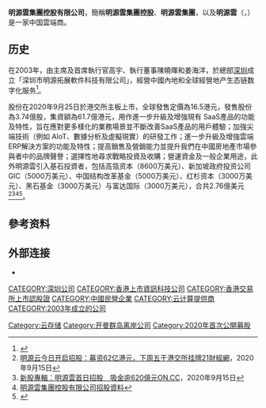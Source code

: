 {{Infobox Company
|company_name = 明源雲集團控股有限公司<br>Ming Yuan Cloud Group Holdings Limited
|company_logo =
|company_type = 上市公司 
|market_information = {{hkex|909}}
|company_slogan = 
|foundation = {{start date and age|2003}}
|location = {{CHN}}[[深圳市|深圳市]][[南山区|南山区]]高新南四道创维半导体设计大厦东座5楼
|key_people =高宇（主席及首席執行官）
|industry = 軟件業
|sales =
|profit = 2.31649億人民幣元（截至2019年12月31日止）
|asset = 6.43458億人民幣元（截至2019年12月31日止）
|revenue = 12.63969億人民幣元（截至2019年12月31日止）
|market_value =1041.6億港元（2021年2月1日）
|num_employees = 
|products =在中國內地和全球經營地产生态链数字化服务。
|homepage = [https://www.mingyuanyun.com/ mingyuanyun.com]
}}
'''明源雲集團控股有限公司'''，簡稱'''明源雲集團控股'''、'''明源雲集團'''，以及'''明源雲'''（'''{{lang-en|Ming Yuan Cloud Group Holdings Limited}}'''，{{hkex|909}}）是一家中国雲端商。

==历史==
在2003年，由主席及首席執行官高宇、執行董事陳曉暉和姜海洋，於總部[[深圳|深圳]]成立「深圳市明源拓展軟件科技有限公司」，經營中國內地和全球經營地产生态链数字化服务<REF>
{{Cite web |url=https://www.mingyuanyun.com/other/20160804-7031.html |title=明源雲集團控股有限公司簡介 |access-date=2021-02-11 |archive-date=2019-01-19 |archive-url=https://web.archive.org/web/20190119190401/http://www.mingyuanyun.com/other/20160804-7031.html |dead-url=no }}
</REF>。

股份在2020年9月25日於港交所主板上市，全球發售定價為16.5港元，發售股份為3.74億股，集資額為61.7億港元，用作進一步升級及增強現有 SaaS產品的功能及特性，旨在應對更多樣化的業務場景並不斷改善SaaS產品的用戶體驗；加強尖端技術（例如 AIoT、數據分析及虛擬現實）的研發工作；進一步升級及增強雲端 ERP解決方案的功能及特性；提高銷售及營銷能力並提升我們在中國房地產市場參與者中的品牌聲譽；選擇性地尋求戰略投資及收購；營運資金及一般企業用途，此外明源雲引入基石投資者，包括高瓴资本（8600万美元）、新加坡政府投资公司GIC（5000万美元）、中国结构改革基金（5000万美元）、红杉资本（3000万美元）、黑石基金（3000万美元）与富达国际（3000万美元），合共2.76億美元<REF>[https://m.21jingji.com/article/20200915/herald/65712e69000f3811a309840ca0060e84.html 明源云今日开启招股：募资62亿港元，下周五于港交所挂牌][[21財經網|21財經網]]，2020年9月15日</REF><REF>[https://hk.on.cc/hk/bkn/cnt/finance/20200915/bkn-20200915190840389-0915_00842_001.html 新股專輯：明源雲首日招股　吸金逾620億元][[ON.CC|ON.CC]]，2020年9月15日</REF><REF>[http://member.mingyuanyun.com/dhy/pub/b523bc6fc5bc9559216f2313878d9f0f3bef55a9.pdf 明源雲集團控股有限公司招股資料]</REF><REF>
{{Cite web |url=https://www1.hkexnews.hk/listedco/listconews/sehk/2020/0915/2020091500028_c.pdf |title=明源雲集團控股有限公司招股公告 |access-date=2021-02-11 |archive-date=2020-10-27 |archive-url=https://web.archive.org/web/20201027035237/https://www1.hkexnews.hk/listedco/listconews/sehk/2020/0915/2020091500028_c.pdf |dead-url=no }}
</REF>。

==參考资料==
{{REFLIST}}

==外部连接==
*{{官方网站|https://www.mingyuanyun.com/}}

{{雲端運算}}
{{Authority control}}

[[CATEGORY:深圳公司|CATEGORY:深圳公司]]
[[CATEGORY:香港上市資訊科技公司|CATEGORY:香港上市資訊科技公司]]
[[CATEGORY:香港交易所上市認股證|CATEGORY:香港交易所上市認股證]]
[[Category:云存储|Category:云存储]]
[[CATEGORY:中國民營企業|CATEGORY:中國民營企業]]
[[CATEGORY:云计算提供商|CATEGORY:云计算提供商]]
[[Category:开曼群岛离岸公司|Category:开曼群岛离岸公司]]
[[CATEGORY:2003年成立的公司|CATEGORY:2003年成立的公司]]
[[Category:2020年首次公開募股|Category:2020年首次公開募股]]